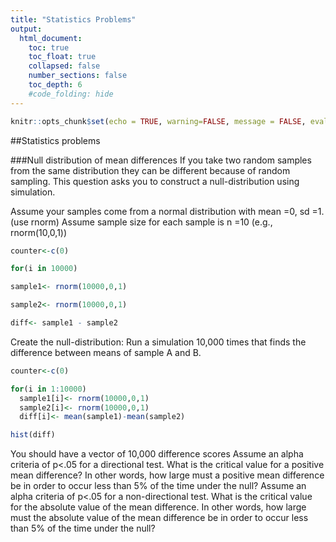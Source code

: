 ```yaml
---
title: "Statistics Problems"
output:
  html_document:
    toc: true
    toc_float: true
    collapsed: false
    number_sections: false
    toc_depth: 6
    #code_folding: hide
---
```


```r
knitr::opts_chunk$set(echo = TRUE, warning=FALSE, message = FALSE, eval = FALSE)
```

##Statistics problems 

###Null distribution of mean differences
If you take two random samples from the same distribution they can be different because of random sampling. This question asks you to construct a null-distribution using simulation.

Assume your samples come from a normal distribution with mean =0, sd =1. (use rnorm)
Assume sample size for each sample is n =10 (e.g., rnorm(10,0,1))

```r
counter<-c(0)

for(i in 10000)

sample1<- rnorm(10000,0,1)

sample2<- rnorm(10000,0,1)

diff<- sample1 - sample2
```


Create the null-distribution: Run a simulation 10,000 times that finds the difference between means of sample A and B. 

```r
counter<-c(0)

for(i in 1:10000)
  sample1[i]<- rnorm(10000,0,1)
  sample2[i]<- rnorm(10000,0,1)
  diff[i]<- mean(sample1)-mean(sample2)

hist(diff)
```



You should have a vector of 10,000 difference scores
Assume an alpha criteria of p<.05 for a directional test. What is the critical value for a positive mean difference? In other words, how large must a positive mean difference be in order to occur less than 5% of the time under the null?
Assume an alpha criteria of p<.05 for a non-directional test. What is the critical value for the absolute value of the mean difference. In other words, how large must the absolute value of the mean difference be in order to occur less than 5% of the time under the null?